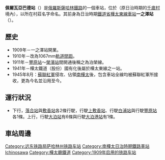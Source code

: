{{Expand Russian|Первая Падь (станция)}}
'''佩爾瓦亞巴德站'''（{{lang-rus|Первая Падь|Pervaya Pad}}）是[[俄羅斯|俄羅斯]][[薩哈林鐵路|薩哈林鐵路]]的一個車站，位於{{link-ru|佩爾瓦亞巴德村|Первая Падь}}（原日治時期的[[千歲村_(樺太廳)|千歲村]]境內），以所在村莊名字命名。其前身為日治時期[[鐵道省_(日本)|鐵道省]][[樺太東線|樺太東線]][[鐵路車站|車站]]'''一之澤站'''（{{jpn|j=一ノ沢駅|hg=いちのさわえき|rm=Ichinosawa eki|f=y}}）。


== 歷史 ==
* 1909年－一之澤站開業。
* 1910年－改為1067mm[[軌距|軌道間距]]。
* 1911年－[[豐原站_(樺太廳)|豐原站]]～[[榮濱站|榮濱站]]間開通後稱之為泊榮線。
* 1941年－樺太鐵道（股份）國有化後屬於樺太東線之一站。
* 1945年8月：[[蘇聯紅軍|蘇聯紅軍]]侵攻、佔領[[南樺太|南樺太]]後，包含車站全線均被蘇聯紅軍所接收，更為今名並沿用至今。

== 運行狀況 ==
* 下行，[[落合站_(樺太廳)|落合站]]與[[敷香站|敷香站]]各2條行駛，行駛[[上敷香站|上敷香站]]、行駛[[白浦站|白浦站]]與行駛[[豐原站_(樺太廳)|豐原站]]各1條。上行，行駛[[大泊站_(樺太廳)|大泊站]]有6條與行駛[[大泊港站|大泊港站]]有1條。

== 車站周邊 ==

{{樺太東線}}
[[Category:远东铁路局萨哈林州铁路车站|Category:远东铁路局萨哈林州铁路车站]]
[[Category:南樺太日治時期鐵路車站|Category:南樺太日治時期鐵路車站]]
[[Category:日本國有鐵道廢站|Ichinosawa]]
[[Category:樺太廳鐵道|Category:樺太廳鐵道]]
[[Category:1909年启用的铁路车站|Category:1909年启用的铁路车站]]